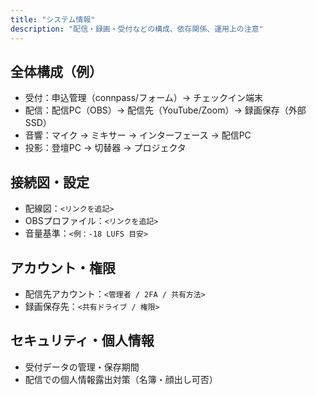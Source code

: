 ```yaml
---
title: "システム情報"
description: "配信・録画・受付などの構成、依存関係、運用上の注意"
---
```


## 全体構成（例）

- 受付：申込管理（<InlineCode>connpass/フォーム</InlineCode>）→ チェックイン端末
- 配信：配信PC（OBS）→ 配信先（YouTube/Zoom）→ 録画保存（外部SSD）
- 音響：マイク → ミキサー → インターフェース → 配信PC
- 投影：登壇PC → 切替器 → プロジェクタ

## 接続図・設定

- 配線図：`<リンクを追記>`
- OBSプロファイル：`<リンクを追記>`
- 音量基準：`<例：-18 LUFS 目安>`

## アカウント・権限

- 配信先アカウント：`<管理者 / 2FA / 共有方法>`
- 録画保存先：`<共有ドライブ / 権限>`

## セキュリティ・個人情報

- 受付データの管理・保存期間
- 配信での個人情報露出対策（名簿・顔出し可否）


